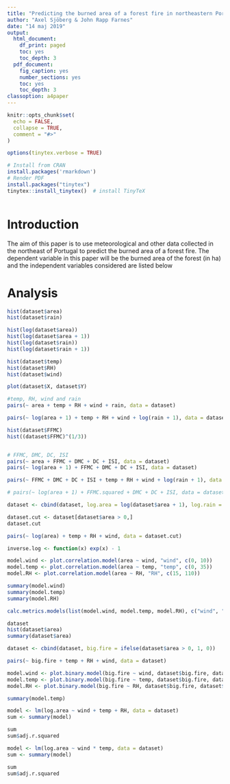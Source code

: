 ```yaml
---
title: "Predicting the burned area of a forest fire in northeastern Portugal"
author: "Axel Sjöberg & John Rapp Farnes"
date: "14 maj 2019"
output:
  html_document:
    df_print: paged
    toc: yes
    toc_depth: 3
  pdf_document:
    fig_caption: yes
    number_sections: yes
    toc: yes
    toc_depth: 3
classoption: a4paper
---
```


```r
knitr::opts_chunk$set(
  echo = FALSE,
  collapse = TRUE,
  comment = "#>"
)

options(tinytex.verbose = TRUE)
```

```r
# Install from CRAN
install.packages('rmarkdown')
# Render PDF
install.packages("tinytex")
tinytex::install_tinytex()  # install TinyTeX

```

```r

```


<!-- Abstract? -->

# Introduction

The aim of this paper is to use meteorological and other data collected in the northeast of Portugal to predict the burned area of a forest fire. The dependent variable in this paper will be the burned area of the forest (in ha) and the independent variables considered are listed below

# Analysis

```r
hist(dataset$area)
hist(dataset$rain)

hist(log(dataset$area))
hist(log(dataset$area + 1))
hist(log(dataset$rain))
hist(log(dataset$rain + 1))

hist(dataset$temp)
hist(dataset$RH)
hist(dataset$wind)

plot(dataset$X, dataset$Y)

#temp, RH, wind and rain
pairs(~ area + temp + RH + wind + rain, data = dataset)

pairs(~ log(area + 1) + temp + RH + wind + log(rain + 1), data = dataset)

```

```r
hist(dataset$FFMC)
hist((dataset$FFMC)^(1/3))


# FFMC, DMC, DC, ISI
pairs(~ area + FFMC + DMC + DC + ISI, data = dataset)
pairs(~ log(area + 1) + FFMC + DMC + DC + ISI, data = dataset)

pairs(~ FFMC + DMC + DC + ISI + temp + RH + wind + log(rain + 1), data = dataset)

# pairs(~ log(area + 1) + FFMC.squared + DMC + DC + ISI, data = dataset)
```


```r
dataset <- cbind(dataset, log.area = log(dataset$area + 1), log.rain = log(dataset$rain + 1))

```

```r
dataset.cut <- dataset[dataset$area > 0,]
dataset.cut

pairs(~ log(area) + temp + RH + wind, data = dataset.cut)


```



```r
inverse.log <- function(x) exp(x) - 1

model.wind <- plot.correlation.model(area ~ wind, "wind", c(0, 10))
model.temp <- plot.correlation.model(area ~ temp, "temp", c(0, 35))
model.RH <- plot.correlation.model(area ~ RH, "RH", c(15, 110))

summary(model.wind)
summary(model.temp)
summary(model.RH)

calc.metrics.models(list(model.wind, model.temp, model.RH), c("wind", "temp", "RH"))

```
```r
dataset
hist(dataset$area)
summary(dataset$area)
```

```r

dataset <- cbind(dataset, big.fire = ifelse(dataset$area > 0, 1, 0))

pairs(~ big.fire + temp + RH + wind, data = dataset)

```

```r

model.wind <- plot.binary.model(big.fire ~ wind, dataset$big.fire, dataset$wind, "wind", c(0, 10), 10)
model.temp <- plot.binary.model(big.fire ~ temp, dataset$big.fire, dataset$temp, "temp", c(0, 35), 10)
model.RH <- plot.binary.model(big.fire ~ RH, dataset$big.fire, dataset$RH, "RH", c(15, 110), 10)

summary(model.temp)
```

```r

model <- lm(log.area ~ wind + temp + RH, data = dataset)
sum <- summary(model)

sum
sum$adj.r.squared

model <- lm(log.area ~ wind * temp, data = dataset)
sum <- summary(model)

sum
sum$adj.r.squared

```



<!-- Citation: -->
<!--   P. Cortez and A. Morais. A Data Mining Approach to Predict Forest Fires using Meteorological Data.  -->
<!--   In J. Neves, M. F. Santos and J. Machado Eds., New Trends in Artificial Intelligence,  -->
<!--   Proceedings of the 13th EPIA 2007 - Portuguese Conference on Artificial Intelligence, December,  -->
<!--   Guimaraes, Portugal, pp. 512-523, 2007. APPIA, ISBN-13 978-989-95618-0-9.  -->
<!--   Available at: http://www.dsi.uminho.pt/~pcortez/fires.pdf -->

 <!-- http://www.dsi.uminho.pt/~pcortez/fires.pdf -->
 <!-- In the above reference, the output "area" was first transformed with a ln(x+1) function. -->
 <!-- Then, several Data Mining methods were applied. After fitting the models, the outputs were -->
 <!-- post-processed with the inverse of the ln(x+1) transform. Four different input setups were -->
 <!-- used. The experiments were conducted using a 10-fold (cross-validation) x 30 runs. Two -->
 <!-- regression metrics were measured: MAD and RMSE. A Gaussian support vector machine (SVM) fed -->
 <!-- with only 4 direct weather conditions (temp, RH, wind and rain) obtained the best MAD value: -->
 <!-- 12.71 +- 0.01 (mean and confidence interval within 95% using a t-student distribution). The -->
 <!-- best RMSE was attained by the naive mean predictor. An analysis to the regression error curve -->
 <!-- (REC) shows that the SVM model predicts more examples within a lower admitted error. In effect, -->
 <!-- the SVM model predicts better small fires, which are the majority.  -->
 

<!-- This is a very difficult regression task. It can be used to test regression methods. Also, -->
<!-- it could be used to test outlier detection methods, since it is not clear how many outliers -->
<!-- are there. Yet, the number of examples of fires with a large burned area is very small. -->


<!-- Attribute information: -->
<!--    1. X - x-axis spatial coordinate within the Montesinho park map: 1 to 9 -->
<!--    2. Y - y-axis spatial coordinate within the Montesinho park map: 2 to 9 -->
<!--    3. month - month of the year: "jan" to "dec"  -->
<!--    4. day - day of the week: "mon" to "sun" -->
<!--    5. FFMC - FFMC index from the FWI system: 18.7 to 96.20 -->
<!--    6. DMC - DMC index from the FWI system: 1.1 to 291.3  -->
<!--    7. DC - DC index from the FWI system: 7.9 to 860.6  -->
<!--    8. ISI - ISI index from the FWI system: 0.0 to 56.10 -->
<!--    9. temp - temperature in Celsius degrees: 2.2 to 33.30 -->
<!--    10. RH - relative humidity in %: 15.0 to 100 -->
<!--    11. wind - wind speed in km/h: 0.40 to 9.40  -->
<!--    12. rain - outside rain in mm/m2 : 0.0 to 6.4  -->
<!--    13. area - the burned area of the forest (in ha): 0.00 to 1090.84  -->
<!--    (this output variable is very skewed towards 0.0, thus it may make -->
<!--     sense to model with the logarithm transform).  -->

<!-- \newpage -->

